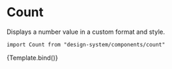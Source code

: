 

<Meta title="Components/Count" component={Count} />

# Count

Displays a number value in a custom format and style.

`import Count from "design-system/components/count"`

<Canvas>
  <Story
    name="Overview"
    args={{
      count: 3,
      size: "small",
    }}
  >
    {Template.bind()}
  </Story>
</Canvas>

<ArgsTable />

